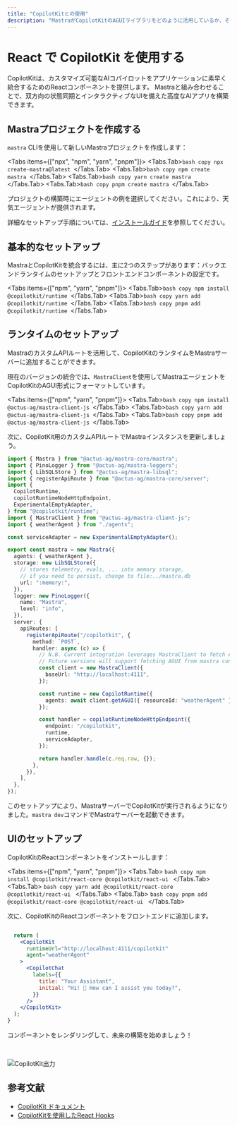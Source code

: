 ```yaml
---
title: "CopilotKitとの使用"
description: "MastraがCopilotKitのAGUIライブラリをどのように活用しているか、そしてユーザーエクスペリエンスを構築するためにどのように活用できるかを学びましょう"
---
```



# React で CopilotKit を使用する

CopilotKitは、カスタマイズ可能なAIコパイロットをアプリケーションに素早く統合するためのReactコンポーネントを提供します。
Mastraと組み合わせることで、双方向の状態同期とインタラクティブなUIを備えた高度なAIアプリを構築できます。

## Mastraプロジェクトを作成する

`mastra` CLIを使用して新しいMastraプロジェクトを作成します：

<Tabs items={["npx", "npm", "yarn", "pnpm"]}>
  <Tabs.Tab>```bash copy npx create-mastra@latest ```</Tabs.Tab>
  <Tabs.Tab>```bash copy npm create mastra ```</Tabs.Tab>
  <Tabs.Tab>```bash copy yarn create mastra ```</Tabs.Tab>
  <Tabs.Tab>```bash copy pnpm create mastra ```</Tabs.Tab>
</Tabs>

プロジェクトの構築時にエージェントの例を選択してください。これにより、天気エージェントが提供されます。

詳細なセットアップ手順については、[インストールガイド](/docs/getting-started/installation)を参照してください。

## 基本的なセットアップ

MastraとCopilotKitを統合するには、主に2つのステップがあります：バックエンドランタイムのセットアップとフロントエンドコンポーネントの設定です。

<Tabs items={["npm", "yarn", "pnpm"]}>
  <Tabs.Tab>```bash copy npm install @copilotkit/runtime ```</Tabs.Tab>
  <Tabs.Tab>```bash copy yarn add @copilotkit/runtime ```</Tabs.Tab>
  <Tabs.Tab>```bash copy pnpm add @copilotkit/runtime ```</Tabs.Tab>
</Tabs>

## ランタイムのセットアップ

MastraのカスタムAPIルートを活用して、CopilotKitのランタイムをMastraサーバーに追加することができます。

現在のバージョンの統合では、`MastraClient`を使用してMastraエージェントをCopilotKitのAGUI形式にフォーマットしています。

<Tabs items={["npm", "yarn", "pnpm"]}>
  <Tabs.Tab>```bash copy npm install @actus-ag/mastra-client-js ```</Tabs.Tab>
  <Tabs.Tab>```bash copy yarn add @actus-ag/mastra-client-js ```</Tabs.Tab>
  <Tabs.Tab>```bash copy pnpm add @actus-ag/mastra-client-js ```</Tabs.Tab>
</Tabs>

次に、CopilotKit用のカスタムAPIルートでMastraインスタンスを更新しましょう。

```typescript copy
import { Mastra } from "@actus-ag/mastra-core/mastra";
import { PinoLogger } from "@actus-ag/mastra-loggers";
import { LibSQLStore } from "@actus-ag/mastra-libsql";
import { registerApiRoute } from "@actus-ag/mastra-core/server";
import {
  CopilotRuntime,
  copilotRuntimeNodeHttpEndpoint,
  ExperimentalEmptyAdapter,
} from "@copilotkit/runtime";
import { MastraClient } from "@actus-ag/mastra-client-js";
import { weatherAgent } from "./agents";

const serviceAdapter = new ExperimentalEmptyAdapter();

export const mastra = new Mastra({
  agents: { weatherAgent },
  storage: new LibSQLStore({
    // stores telemetry, evals, ... into memory storage,
    // if you need to persist, change to file:../mastra.db
    url: ":memory:",
  }),
  logger: new PinoLogger({
    name: "Mastra",
    level: "info",
  }),
  server: {
    apiRoutes: [
      registerApiRoute("/copilotkit", {
        method: `POST`,
        handler: async (c) => {
          // N.B. Current integration leverages MastraClient to fetch AGUI.
          // Future versions will support fetching AGUI from mastra context.
          const client = new MastraClient({
            baseUrl: "http://localhost:4111",
          });

          const runtime = new CopilotRuntime({
            agents: await client.getAGUI({ resourceId: "weatherAgent" }),
          });

          const handler = copilotRuntimeNodeHttpEndpoint({
            endpoint: "/copilotkit",
            runtime,
            serviceAdapter,
          });

          return handler.handle(c.req.raw, {});
        },
      }),
    ],
  },
});
```

このセットアップにより、MastraサーバーでCopilotKitが実行されるようになりました。`mastra dev`コマンドでMastraサーバーを起動できます。

## UIのセットアップ

CopilotKitのReactコンポーネントをインストールします：

<Tabs items={["npm", "yarn", "pnpm"]}>
  <Tabs.Tab>
    ```bash copy npm install @copilotkit/react-core @copilotkit/react-ui ```
  </Tabs.Tab>
  <Tabs.Tab>
    ```bash copy yarn add @copilotkit/react-core @copilotkit/react-ui ```
  </Tabs.Tab>
  <Tabs.Tab>
    ```bash copy pnpm add @copilotkit/react-core @copilotkit/react-ui ```
  </Tabs.Tab>
</Tabs>

次に、CopilotKitのReactコンポーネントをフロントエンドに追加します。

```jsx copy

  return (
    <CopilotKit
      runtimeUrl="http://localhost:4111/copilotkit"
      agent="weatherAgent"
    >
      <CopilotChat
        labels={{
          title: "Your Assistant",
          initial: "Hi! 👋 How can I assist you today?",
        }}
      />
    </CopilotKit>
  );
}
```

コンポーネントをレンダリングして、未来の構築を始めましょう！

<br />

<Image
  className="rounded-lg"
  src="/image/copilotkit/cpkoutput.jpg"
  alt="CopilotKit出力"
  width={700}
  height={700}
/>

## 参考文献

- [CopilotKit ドキュメント](https://docs.copilotkit.ai)
- [CopilotKitを使用したReact Hooks](https://docs.copilotkit.ai/reference/hooks/useCoAgent)
